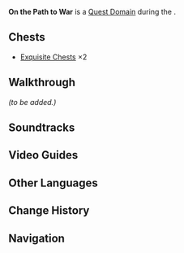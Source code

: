 {{Domain Infobox
|image        = Domain On the Path to War.png
|type         = Quest
|description  = Now that the Ancient Names have been forged, you are ready to step onto the final battlefield &mdash; for friends, for the beings that inhabit this land, for the flames, and for the legacy that shall be left behind...<br>(This Domain may take some time to complete. For the best experience, it is recommended that you experience the next part of the story when you have ample time to complete it.)
|quest        = Journey of Stars and Flames
|quest_type   = Archon
|region       = Natlan
|area         = Basin of Unnumbered Flames
|subarea      = Stadium of the Sacred Flame
}}
'''On the Path to War''' is a [[Quest Domain]] during the {{Quest|Journey of Stars and Flames}}.

==Chests==
*[[Exquisite Chest]]s &times;2

==Walkthrough==
''(to be added.)''

==Soundtracks==
{{Soundtracks by Category Table|type=domain}}

<!--
==Gallery==
<gallery>
</gallery>
-->

==Video Guides==
{{EVT
|video1   = https://youtu.be/loDoGDNdG7g
|caption1 = On the Path to War Guide}}

==Other Languages==
{{Other Languages
|en       = On the Path to War
|zhs      = 踏上战争之路
|zhs_rm   = 
|zht      = 踏上戰爭之路
|zht_rm   = 
|zh_tl    = 
|ja       = 戦争への道
|ja_rm    = 
|ja_tl    = 
|ko       = 전쟁의 길
|ko_tl    = 
|es       = El camino hacia la guerra
|es_tl    = The Path to War
|fr       = Sur la voie de la guerre
|fr_tl    = On the Path of War
|ru       = На тропе войны
|ru_tl    = 
|th       = ก้าวสู่เส้นทางแห่งสงคราม
|th_rm    = 
|th_tl    = 
|vi       = Bước Lên Con Đường Chiến Tranh
|vi_tl    = 
|de       = Auf den Weg des Krieges
|de_tl    = 
|id       = Jalan Menuju Peperangan
|id_tl    = 
|pt       = Em Direção à Guerra
|pt_tl    = 
|tr       = Savaşa Giden Yol
|tr_tl    = 
|it       = Sul sentiero di guerra
|it_tl    = 
}}

==Change History==
{{Change History|5.3}}

==Navigation==
{{Domain Navbox|Temporary}}